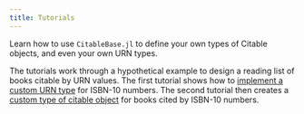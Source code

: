 ```yaml
---
title: Tutorials
---
```



Learn how to use `CitableBase.jl` to define your own types of Citable objects, and even your own URN types.

The tutorials work through a hypothetical example to design a reading list of books citable by URN values. The first tutorial shows how to [implement a custom URN type](./diy-urn.qmd) for ISBN-10 numbers. The second tutorial then creates a [custom type of citable object](./diy-object.qmd) for books cited by ISBN-10 numbers.
